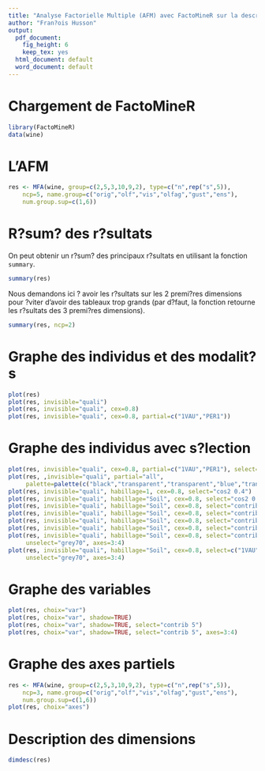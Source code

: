 ```yaml
---
title: "Analyse Factorielle Multiple (AFM) avec FactoMineR sur la description sensorielle de vins"
author: "Fran?ois Husson"
output:
  pdf_document:
    fig_height: 6
    keep_tex: yes
  html_document: default
  word_document: default
---
```



# Chargement de FactoMineR
```r
library(FactoMineR)
data(wine)
```

# L'AFM 
```r
res <- MFA(wine, group=c(2,5,3,10,9,2), type=c("n",rep("s",5)),
    ncp=5, name.group=c("orig","olf","vis","olfag","gust","ens"),
    num.group.sup=c(1,6))
```

# R?sum? des r?sultats
On peut obtenir un r?sum? des principaux r?sultats en utilisant la fonction ```summary```. 

```r
summary(res)
```

Nous demandons ici ? avoir les r?sultats sur les 2 premi?res dimensions pour ?viter d'avoir des tableaux trop grands (par d?faut, la fonction retourne les r?sultats des 3 premi?res dimensions).

```r
summary(res, ncp=2)
```

# Graphe des individus et des modalit?s
```r
plot(res)
plot(res, invisible="quali")
plot(res, invisible="quali", cex=0.8)
plot(res, invisible="quali", cex=0.8, partial=c("1VAU","PER1"))
```

# Graphe des individus avec s?lection
```r
plot(res, invisible="quali", cex=0.8, partial=c("1VAU","PER1"), select="cos2 0.4")
plot(res, ,invisible="quali", partial="all", 
     palette=palette(c("black","transparent","transparent","blue","transparent")))
plot(res, invisible="quali", habillage=1, cex=0.8, select="cos2 0.4")
plot(res, invisible="quali", habillage="Soil", cex=0.8, select="cos2 0.4")
plot(res, invisible="quali", habillage="Soil", cex=0.8, select="contrib 5")
plot(res, invisible="quali", habillage="Soil", cex=0.8, select="contrib 5", unselect=0)
plot(res, invisible="quali", habillage="Soil", cex=0.8, select="contrib 5", unselect=1)
plot(res, invisible="quali", habillage="Soil", cex=0.8, select="contrib 5", unselect="grey70")
plot(res, invisible="quali", habillage="Soil", cex=0.8, select="contrib 5", 
     unselect="grey70", axes=3:4)
plot(res, invisible="quali", habillage="Soil", cex=0.8, select=c("1VAU","PER1"), 
     unselect="grey70", axes=3:4)

```

# Graphe des variables
```r
plot(res, choix="var")
plot(res, choix="var", shadow=TRUE)
plot(res, choix="var", shadow=TRUE, select="contrib 5")
plot(res, choix="var", shadow=TRUE, select="contrib 5", axes=3:4)
```

# Graphe des axes partiels
```r
res <- MFA(wine, group=c(2,5,3,10,9,2), type=c("n",rep("s",5)),
    ncp=3, name.group=c("orig","olf","vis","olfag","gust","ens"),
    num.group.sup=c(1,6))
plot(res, choix="axes")
```

# Description des dimensions
```r
dimdesc(res)
```

